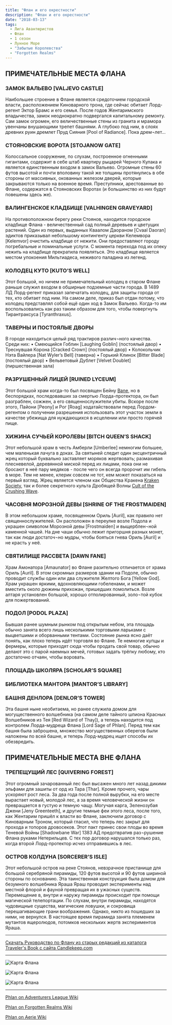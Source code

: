 ```yaml
---
title: "Флан и его окрестности"
description: "Флан и его окрестности"
date: "2018-03-13"
tags:
  - Лига Авантюристов
  - Флан
  - 1 сезон
  - Лунное Море
  - "Забытые Королевства"
  - "Forgotten Realms"
---
```


## ПРИМЕЧАТЕЛЬНЫЕ МЕСТА ФЛАНА

### ЗАМОК ВАЛЬЕВО \[VALJEVO CASTLE\]

Наибольшее строение в Флане является средоточием городской власти, расположением Киноварного трона, где сейчас обитает Лорд-регент Эктор Брамс и его семья. После годов Жентаримского владычества, замок неоднократно подвергался капитальному ремонту. Сам замок огромен, его величественные стены из гранита и мрамора увенчаны внушающими трепет башнями. А глубоко под ним, в слоях древних руин дремлет Пруд Сияния \[Pool of Radiance\]. Пока дрем¬лет...

### СТОЯНОВСКИЕ ВОРОТА \[STOJANOW GATE\]

Колоссальное сооружение, по слухам, построенное огненными гигантами, содержит в себе штаб квартиру рыцарей Черного Кулака и является единственным входом в замок Вальево. Огромные стены 60 футов высотой и почти вполовину такой же толщины протянулись в обе стороны от массивных, окованных железом дверей, которые закрываются только на военное время. Преступники, арестованные во Флане, содержатся в Стояновских Воротах (и большинство из них будут повешены здесь же).

### ВАЛИНГЕНСКОЕ КЛАДБИЩЕ \[VALHINGEN GRAVEYARD\]

На противоположном берегу реки Стоянов, находится городское кладбище Флана - величественный сад полный деревьев и цветущих растений. Один из первых, выданных Кваалом Даораном \[Cvaal Daoran\] эдиктов приказывал небольшому контингенту церкви Келемвора \[Kelemvor\] очистить кладбище от нежити. Они предоставляют городу погребальные и поминальные услуги. С момента перехода под их опеку нежить на кладбище прекратила появляться. Это кладбище является местом упокоения Мильтиадеса, неживого паладина из легенд.

### КОЛОДЕЦ КУТО \[KUTO’S WELL\]

Этот большой, но ничем не примечательный колодец в старом Флане раньше служил входом в обширные подземные части города. В 1489 ЛД Лорд-регент приказал запечатать колодец, для защиты города от тех, кто обитает под ним. На самом деле, приказ был отдан потому, что колодец представлял собой ещё один ход в Замок Вальево. Когда-то им воспользовались как раз таким образом для того, чтобы повергнуть Тирантраксуса \[Tyranthraxus\].

### ТАВЕРНЫ И ПОСТОЯЛЫЕ ДВОРЫ

В городе находиться целый ряд трактиров различ¬ного качества. Среди них: • Смеющийся Гоблин \[Laughing Goblin\] (постоялый двор) • Треснувшая Корона \[Cracked Crown\] (постоялый двор) • Колокольчик Нэта Вайлера \[Nat Wyler’s Bell\] (таверна) • Горький Клинок \[Bitter Blade\] (постоялый двор) • Вельветовый Дублет \[Velvet Doublet\] (пиршественная зала)

### РАЗРУШЕННЫЙ ЛИЦЕЙ \[RUINED LYCEUM\]

Этот большой храм когда-то был посвящен Бейну [Bane](http://journal.roll20.net/handout/-L6xulb51L7LulhGt13Z), но в беспорядках, последовавших за смертью Лорда-протектора, он был разграблен, сожжен, а его священнослужители убиты. Вскоре после этого, Пайони \[Peony\] и Рог \[Roag\] ходатайствовали перед Лордом-регентом о получении разрешения использовать этот участок земли в качестве убежища для нуждающихся в исцелении или просто горячей пище.

### ХИЖИНА СУЧЬЕЙ КОРОЛЕВЫ \[BITCH QUEEN’S SHACK\]

Этот небольшой храм в честь Амберли \[Umberlee\] немногим большее, чем маленькая лачуга в доках. За святыней следит один эксцентричный жрец который буквально заставляет моряков жертвовать; размахивая плесневелой, деревянной миской перед их лицами, пока они не бросают в неё пару медяков - после чего он всегда пророчит им гибель в море. Тем не менее, клерик совсем не тот, кем может показаться на первый взгляд. Жрец является членом как Общества Кракена [Kraken Society](http://journal.roll20.net/handout/-KP2dd5u_kjk768MzjZX), так и более секретного культа Дробящей Волны [Cult of the Crushing Wave](http://journal.roll20.net/handout/-L5k6BdeayMhej68WtNw).

### ЧАСОВНЯ МОРОЗНОЙ ДЕВЫ \[SHRINE OF THE FROSTMAIDEN\]

В этом небольшом храме, посвященном Ориль \[Auril\], как правило нет священнослужителей. Он расположен в переулке возле Подола и украшен символом Морозной девы \[Frostmaiden\] и выщерблен¬ной каменной чашей. На дне чаши обычно лежит пригоршня разных монет, так как люди достаточ¬но мудры, чтобы бояться гнева Ориль \[Auril\] и не красть у неё.

### СВЯТИЛИЩЕ РАССВЕТА \[DAWN FANE\]

Храм Амонатора \[Amaunator\] во Флане разительно отличается от храма Ориль \[Auril\]. В этом скромных размеров здании на Подоле, обычно проводит службы один или два служителя Желтого Бога \[Yellow God\]. Храм украшен яркими, вдохновляющими гобеленами, и может вместить около дюжины прихожан, пришедших помолиться. Возле алтаря установлен большой, хорошо отполированный, золо¬той кубок для пожертвований.

### ПОДОЛ \[PODOL PLAZA\]

Бывшая ранее шумным рынком под открытым небом, эта площадь обычно занята всего лишь несколькими торговыми ларьками с выцветшими и оборванными тентами. Состояние рынка ясно даёт понять, как плохо теперь идёт торговля во Флане. Те немногие купцы и фермеры, которые приходят сюда чтобы продать свой товар, обычно делают это с парой наемных мечей, готовых задать трёпку любому, кто достаточно отчаян, чтобы воровать.

### ПЛОЩАДЬ ШКОЛЯРА \[SCHOLAR’S SQUARE\]

### БИБЛИОТЕКА МАНТОРА \[MANTOR’S LIBRARY\]

### БАШНЯ ДЕНЛОРА \[DENLOR’S TOWER\]

Эта башня ныне необитаема, но ранее служила домом для могущественного волшебника (на самом деле тайного шпиона Красных Волшебников из Тея \[Red Wizard of Thay\]), а теперь находится под контролем Лорда-мудреца Флана \[Lord Sage of Phlan\]. Перед тем как башня была заброшена, множество могущественных оберегов были наложены по всей башне, и теперь Лорд-мудрец ищет способы их обезвредить.

## ПРИМЕЧАТЕЛЬНЫЕ МЕСТА ВНЕ ФЛАНА

### ТРЕПЕЩУЩИЙ ЛЕС \[QUIVERING FOREST\]

Этот огромный зачарованный лес был высажен много лет назад дикими эльфами для зашиты от орд из Тара \[Thar\]. Кроме прочего, чары ускоряют рост леса. За два года после полной вырубки, на его месте вырастает новый, молодой лес, а за время человеческой жизни он превращается в густую и темную чащу. Могучая карга, Зеленозубая Джени \[Jeny Greenteeth\], и другие темные феи этого леса, после того, как Жентарим пришёл к власти во Флане, заключили договор с Киноварным Троном, который гласил, что теперь лес закрыт для прохода и топоров дровосеков. Этот пакт принес свои плоды во время Теневой Войны \[Shadowbane War\] 1383 АД предотвратив раз¬рушение Флана руками Нетерильцев. С тех пор договор нарушался только раз, когда второй Лорд-протектор исчез отправившись в лес.

### ОСТРОВ КОЛДУНА \[SORCERER’S ISLE\]

Этот небольшой остров на реке Стоянов, невзрачное пристанище для большой серебряной пирамиды, 120 футов высотой и 90 футов шириной стороны по основанию. Эта таинственная конструкция была домом для безумного волшебника Яраша Яраш проводил эксперименты над местной флорой и фауной превращая их в ужасных существ. Перемещение в, внутри и наружу пирамиды происходит при помощи магической телепортации. По слухам, внутри пирамиды, находятся чудовищные существа, магические ловушки, и сокровища перешагивающие грани воображения. Однако, никто из пошедших за ними, не вернулся. В настоящее время пирамида занята племенем мутантов ящеролюдов, потомков нескольких жертв экспериментов Яраша.

---

[Скачать Руководство по Флану из старых редакций из каталога Traveler's Book с сайта Candlekeep.com](/wp-content/uploads/2018/07/phlancore.pdf "PhlanCore")

---

![Карта Флана](/images/phlan-map-2.jpg)

![Карта Флана](/images/phlan-map-3.png)

![Карта Флана](/images/phlan-map-4.webp)

---

[Phlan on Adventurers League Wiki](https://adventurersleague.wikia.com/wiki/Phlan)

[Phlan on Forgotten Realms Wiki](https://forgottenrealms.wikia.com/wiki/Phlan)

[Phlan on Aerie Wiki](http://wiki.aerie.ru/wiki/Флан)
